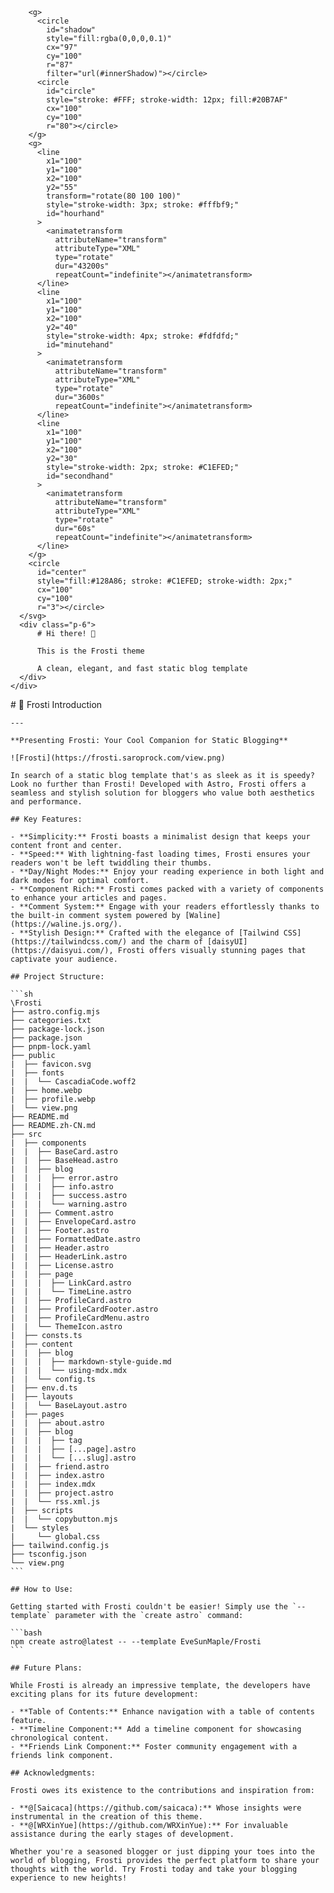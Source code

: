 
<BaseLayout PageID="home">
  <BaseCard title="home">
    <div class="flex">
      <svg width="200" height="200" class="clock">
        <filter id="innerShadow" x="-20%" y="-20%" width="140%" height="140%">
          <feGaussianBlur in="SourceGraphic" stdDeviation="3" result="blur"
          ></feGaussianBlur>
          <feOffset in="blur" dx="2.5" dy="2.5"></feOffset>
        </filter>

        <g>
          <circle
            id="shadow"
            style="fill:rgba(0,0,0,0.1)"
            cx="97"
            cy="100"
            r="87"
            filter="url(#innerShadow)"></circle>
          <circle
            id="circle"
            style="stroke: #FFF; stroke-width: 12px; fill:#20B7AF"
            cx="100"
            cy="100"
            r="80"></circle>
        </g>
        <g>
          <line
            x1="100"
            y1="100"
            x2="100"
            y2="55"
            transform="rotate(80 100 100)"
            style="stroke-width: 3px; stroke: #fffbf9;"
            id="hourhand"
          >
            <animatetransform
              attributeName="transform"
              attributeType="XML"
              type="rotate"
              dur="43200s"
              repeatCount="indefinite"></animatetransform>
          </line>
          <line
            x1="100"
            y1="100"
            x2="100"
            y2="40"
            style="stroke-width: 4px; stroke: #fdfdfd;"
            id="minutehand"
          >
            <animatetransform
              attributeName="transform"
              attributeType="XML"
              type="rotate"
              dur="3600s"
              repeatCount="indefinite"></animatetransform>
          </line>
          <line
            x1="100"
            y1="100"
            x2="100"
            y2="30"
            style="stroke-width: 2px; stroke: #C1EFED;"
            id="secondhand"
          >
            <animatetransform
              attributeName="transform"
              attributeType="XML"
              type="rotate"
              dur="60s"
              repeatCount="indefinite"></animatetransform>
          </line>
        </g>
        <circle
          id="center"
          style="fill:#128A86; stroke: #C1EFED; stroke-width: 2px;"
          cx="100"
          cy="100"
          r="3"></circle>
      </svg>
      <div class="p-6">
          # Hi there! 👋

          This is the Frosti theme

          A clean, elegant, and fast static blog template
      </div>
    </div>
  </BaseCard>

  <BaseCard title="home" image="/home.webp">
    # 🧊 Frosti Introduction

    ---

    **Presenting Frosti: Your Cool Companion for Static Blogging**

    ![Frosti](https://frosti.saroprock.com/view.png)

    In search of a static blog template that's as sleek as it is speedy? Look no further than Frosti! Developed with Astro, Frosti offers a seamless and stylish solution for bloggers who value both aesthetics and performance.

    ## Key Features:

    - **Simplicity:** Frosti boasts a minimalist design that keeps your content front and center.
    - **Speed:** With lightning-fast loading times, Frosti ensures your readers won't be left twiddling their thumbs.
    - **Day/Night Modes:** Enjoy your reading experience in both light and dark modes for optimal comfort.
    - **Component Rich:** Frosti comes packed with a variety of components to enhance your articles and pages.
    - **Comment System:** Engage with your readers effortlessly thanks to the built-in comment system powered by [Waline](https://waline.js.org/).
    - **Stylish Design:** Crafted with the elegance of [Tailwind CSS](https://tailwindcss.com/) and the charm of [daisyUI](https://daisyui.com/), Frosti offers visually stunning pages that captivate your audience.

    ## Project Structure:

    ```sh
    \Frosti
    ├── astro.config.mjs
    ├── categories.txt
    ├── package-lock.json
    ├── package.json
    ├── pnpm-lock.yaml
    ├── public
    |  ├── favicon.svg
    |  ├── fonts
    |  |  └── CascadiaCode.woff2
    |  ├── home.webp
    |  ├── profile.webp
    |  └── view.png
    ├── README.md
    ├── README.zh-CN.md
    ├── src
    |  ├── components
    |  |  ├── BaseCard.astro
    |  |  ├── BaseHead.astro
    |  |  ├── blog
    |  |  |  ├── error.astro
    |  |  |  ├── info.astro
    |  |  |  ├── success.astro
    |  |  |  └── warning.astro
    |  |  ├── Comment.astro
    |  |  ├── EnvelopeCard.astro
    |  |  ├── Footer.astro
    |  |  ├── FormattedDate.astro
    |  |  ├── Header.astro
    |  |  ├── HeaderLink.astro
    |  |  ├── License.astro
    |  |  ├── page
    |  |  |  ├── LinkCard.astro
    |  |  |  └── TimeLine.astro
    |  |  ├── ProfileCard.astro
    |  |  ├── ProfileCardFooter.astro
    |  |  ├── ProfileCardMenu.astro
    |  |  └── ThemeIcon.astro
    |  ├── consts.ts
    |  ├── content
    |  |  ├── blog
    |  |  |  ├── markdown-style-guide.md
    |  |  |  └── using-mdx.mdx
    |  |  └── config.ts
    |  ├── env.d.ts
    |  ├── layouts
    |  |  └── BaseLayout.astro
    |  ├── pages
    |  |  ├── about.astro
    |  |  ├── blog
    |  |  |  ├── tag
    |  |  |  ├── [...page].astro
    |  |  |  └── [...slug].astro
    |  |  ├── friend.astro
    |  |  ├── index.astro
    |  |  ├── index.mdx
    |  |  ├── project.astro
    |  |  └── rss.xml.js
    |  ├── scripts
    |  |  └── copybutton.mjs
    |  └── styles
    |     └── global.css
    ├── tailwind.config.js
    ├── tsconfig.json
    └── view.png
    ```

    ## How to Use:

    Getting started with Frosti couldn't be easier! Simply use the `--template` parameter with the `create astro` command:

    ```bash
    npm create astro@latest -- --template EveSunMaple/Frosti
    ```

    ## Future Plans:

    While Frosti is already an impressive template, the developers have exciting plans for its future development:

    - **Table of Contents:** Enhance navigation with a table of contents feature.
    - **Timeline Component:** Add a timeline component for showcasing chronological content.
    - **Friends Link Component:** Foster community engagement with a friends link component.

    ## Acknowledgments:

    Frosti owes its existence to the contributions and inspiration from:

    - **@[Saicaca](https://github.com/saicaca):** Whose insights were instrumental in the creation of this theme.
    - **@[WRXinYue](https://github.com/WRXinYue):** For invaluable assistance during the early stages of development.

    Whether you're a seasoned blogger or just dipping your toes into the world of blogging, Frosti provides the perfect platform to share your thoughts with the world. Try Frosti today and take your blogging experience to new heights!
  </BaseCard>
</BaseLayout>